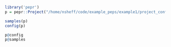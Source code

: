 
```r
library('pepr')
p = pepr::Project("/home/nsheff/code/example_peps/example1/project_config.yaml")

samples(p)
config(p)

p@config
p@samples
```